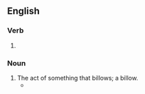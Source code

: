 ==English==

===Verb===
{{head|en|present participle}}

# {{present participle of|billow|lang=en|nocat=1}}

===Noun===
{{en-noun}}

# The act of something that billows; a billow.
#* {{quote-text|lang=en|year=1839|author=Western Literary Institute and College of Professional Teachers|title=Transactions|volume=8|page=59|passage=The Bible is full of passages designed to meet and relieve those '''billowings''' and heavings of the soul, but without a devotional spirit such passages can never be appreciated or comprehended.}}